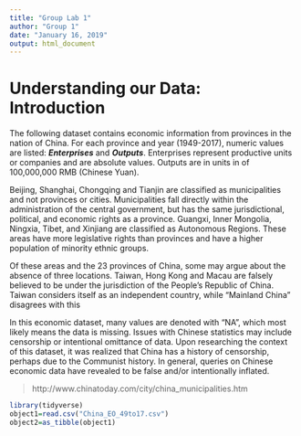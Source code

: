 ---
title: "Group Lab 1"
author: "Group 1"
date: "January 16, 2019"
output: html_document
---
# Understanding our Data: Introduction
The following dataset contains economic information from provinces in the nation of China. 
For each province and year (1949-2017), numeric values are listed: **_Enterprises_** and **_Outputs_**. Enterprises represent productive units or companies and are absolute values.
Outputs are in units in of 100,000,000 RMB (Chinese Yuan). 

Beijing, Shanghai, Chongqing and Tianjin are classified as municipalities and not provinces or cities. Municipalities fall directly within the administration of the central government, but has the same jurisdictional, political, and economic rights as a province. Guangxi, Inner Mongolia, Ningxia, Tibet, and Xinjiang are classified as Autonomous Regions. These areas have more legislative rights than provinces and have a higher population of minority ethnic groups. 

Of these areas and the 23 provinces of China, some may argue about the absence of three locations. Taiwan, Hong Kong and Macau are falsely believed to be under the jurisdiction of the People's Republic of China. Taiwan considers itself as an independent country, while "Mainland China" disagrees with this

In this economic dataset, many values are denoted with "NA", which most likely means the data is missing. 
Issues with Chinese statistics may include censorship or intentional omittance of data. Upon
researching the context of this dataset, it was realized that China has a history of
censorship, perhaps due to the Communist history. In general, queries on Chinese economic data
have revealed to be false and/or intentionally inflated.


<!-- Provinces, Municipalities, and Autonomous Regions of China: 
![](Provinces-and-Major-Cities.png) -->

 > http://www.chinatoday.com/city/china_municipalities.htm

```{r setup, warning=FALSE, echo=FALSE}
library(tidyverse)
object1=read.csv("China_EO_49to17.csv")
object2=as_tibble(object1)
```


